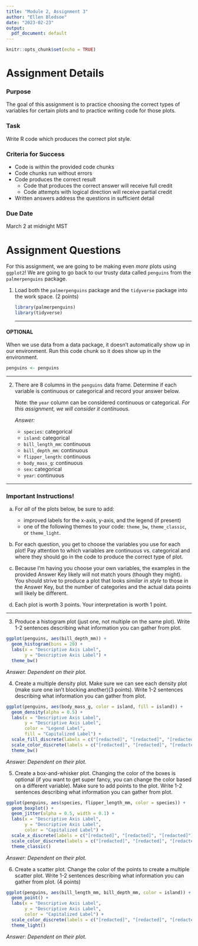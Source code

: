 ```yaml
---
title: "Module 2, Assignment 3"
author: "Ellen Bledsoe"
date: "2023-02-23"
output:
  pdf_document: default
---
```


```r
knitr::opts_chunk$set(echo = TRUE)
```

# Assignment Details

### Purpose

The goal of this assignment is to practice choosing the correct types of variables for certain plots and to practice writing code for those plots.

### Task

Write R code which produces the correct plot style.

### Criteria for Success

-   Code is within the provided code chunks
-   Code chunks run without errors
-   Code produces the correct result
    -   Code that produces the correct answer will receive full credit
    -   Code attempts with logical direction will receive partial credit
-   Written answers address the questions in sufficient detail

### Due Date

March 2 at midnight MST

# Assignment Questions

For this assignment, we are going to be making even *more* plots using `ggplot2`! We are going to go back to our trusty data called `penguins` from the `palmerpenguins` package.

1.  Load both the `palmerpenguins` package and the `tidyverse` package into the work space. (2 points)

    ```r
    library(palmerpenguins)
    library(tidyverse)
    ```

    ------------------------------------------------------------------------

#### OPTIONAL

When we use data from a data package, it doesn't automatically show up in our environment. Run this code chunk so it does show up in the environment.

```r
penguins <- penguins
```

------------------------------------------------------------------------

2.  There are 8 columns in the `penguins` data frame. Determine if each variable is continuous or categorical and record your answer below.

    Note: the `year` column can be considered continuous or categorical. *For this assignment, we will consider it continuous.*

    *Answer:*

    -   `species`: categorical
    -   `island`: categorical
    -   `bill_length_mm`: continuous
    -   `bill_depth_mm`: continuous
    -   `flipper_length`: continuous
    -   `body_mass_g`: continuous
    -   `sex`: categorical
    -   `year`: continuous

------------------------------------------------------------------------

### Important Instructions!

(a) For *all* of the plots below, be sure to add:

    -   improved labels for the x-axis, y-axis, and the legend (if present)
    -   one of the following themes to your code: `theme_bw`, `theme_classic`, or `theme_light`.

(b) For each question, you get to choose the variables you use for each plot! Pay attention to which variables are continuous vs. categorical and where they should go in the code to produce the correct type of plot.

(c) Because I'm having you choose your own variables, the examples in the provided Answer Key likely will not match yours (though they might). You should strive to produce a plot that looks *similar in style* to those in the Answer Key, but the number of categories and the actual data points will likely be different.

(d) Each plot is worth 3 points. Your interpretation is worth 1 point.

------------------------------------------------------------------------

3.  Produce a histogram plot (just one, not multiple on the same plot). Write 1-2 sentences describing what information you can gather from plot.

```r
ggplot(penguins, aes(bill_depth_mm)) +
  geom_histogram(bins = 20) +
  labs(x = "Descriptive Axis Label",
       y = "Descriptive Axis Label") +
  theme_bw()
```

*Answer: Dependent on their plot.*

4.  Create a multiple density plot. Make sure we can see each density plot (make sure one isn't blocking another)(3 points). Write 1-2 sentences describing what information you can gather from plot.

```r
ggplot(penguins, aes(body_mass_g, color = island, fill = island)) +
  geom_density(alpha = 0.5) +
  labs(x = "Descriptive Axis Label",
       y = "Descriptive Axis Label",
       color = "Legend Label",
       fill = "Capitalized Label") +
  scale_fill_discrete(labels = c("[redacted]", "[redacted]", "[redacted]")) +
  scale_color_discrete(labels = c("[redacted]", "[redacted]", "[redacted]")) +
  theme_bw()
```

*Answer: Dependent on their plot.*

5.  Create a box-and-whisker plot. Changing the color of the boxes is optional (if you want to get super fancy, you can change the color based on a different variable). Make sure to add points to the plot. Write 1-2 sentences describing what information you can gather from plot.

```r
ggplot(penguins, aes(species, flipper_length_mm, color = species)) +
  geom_boxplot() +
  geom_jitter(alpha = 0.5, width = 0.1) +
  labs(x = "Descriptive Axis Label",
       y = "Descriptive Axis Label",
       color = "Capitalized Label") +
  scale_x_discrete(labels = c("[redacted]", "[redacted]", "[redacted]")) +
  scale_color_discrete(labels = c("[redacted]", "[redacted]", "[redacted]")) +
  theme_classic()
```

*Answer: Dependent on their plot.*

6.  Create a scatter plot. Change the color of the points to create a multiple scatter plot. Write 1-2 sentences describing what information you can gather from plot. (4 points)

```r
ggplot(penguins, aes(bill_length_mm, bill_depth_mm, color = island)) +
  geom_point() +
  labs(x = "Descriptive Axis Label",
       y = "Descriptive Axis Label",
       color = "Capitalized Label") +
  scale_color_discrete(labels = c("[redacted]", "[redacted]", "[redacted]")) +
  theme_light()
```

*Answer: Dependent on their plot.*
